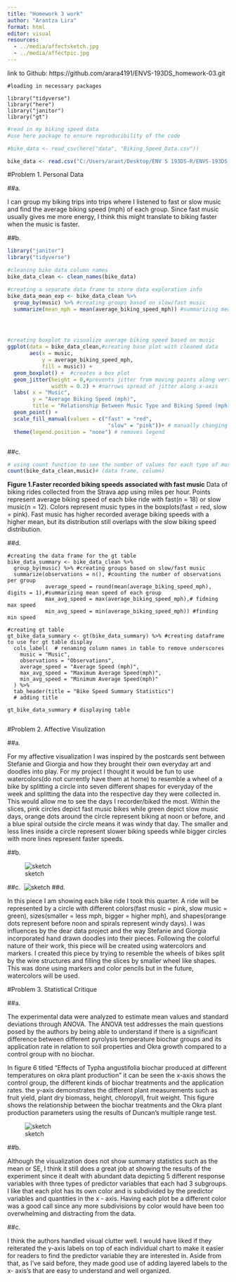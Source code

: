 ```yaml
---
title: "Homework 3 work"
author: "Arantza Lira"
format: html
editor: visual
resources:
  - ../media/affectsketch.jpg
  - ../media/affectpic.jpg
---
```

link to Github: https://github.com/arara4191/ENVS-193DS_homework-03.git 

```r-loading
#loading in necessary packages

library("tidyverse")
library("here")
library("janitor")
library("gt")

```

```r
#read in my biking speed data
#use here package to ensure reproducibility of the code

#bike_data <- read_csv(here("data", "Biking_Speed_Data.csv"))

bike_data <- read.csv("C:/Users/arant/Desktop/ENV S 193DS-R/ENVS-193DS_homework-03/data/Biking_Speed_Data.csv")
```

#Problem 1. Personal Data

##a. 

I can group my biking trips into trips where I listened to fast or slow music and find the average biking speed (mph) of each group. Since fast music usually gives me more energy, I think this might translate to biking faster when the music is faster.

##b. 

```r
library("janitor")
library("tidyverse")

#cleaning bike data column names
bike_data_clean <- clean_names(bike_data)

#creating a separate data frame to store data exploration info
bike_data_mean_exp <- bike_data_clean %>%
  group_by(music) %>% #creating groups based on slow/fast music
  summarize(mean_mph = mean(average_biking_speed_mph)) #summarizing mean speed of each group




#creating boxplot to visualize average biking speed based on music
ggplot(data = bike_data_clean,#creating base plot with cleaned data    
       aes(x = music,             
           y = average_biking_speed_mph,            
           fill = music)) +          
  geom_boxplot() +  #creates a box plot
  geom_jitter(height = 0,#prevents jitter from moving points along vertically
              width = 0.2) + #narrows spread of jitter along x-axis
  labs( x = "Music",
        y = "Average Biking Speed (mph)",
        title = "Relationship Between Music Type and Biking Speed (mph)") +
  geom_point() +
  scale_fill_manual(values = c("fast" = "red", 
                                "slow" = "pink"))+ # manually changing colors
  theme(legend.position = "none") # removes legend



```

##c. 
```r
# using count function to see the number of values for each type of music
count(bike_data_clean,music)# (data frame, column)
```

**Figure 1.Faster recorded biking speeds associated with fast music** Data of biking rides collected from the Strava app using miles per hour. Points represent average biking speed of each bike ride with fast(n = 18) or slow music(n = 12). Colors represent music types in the boxplots(fast = red, slow = pink). Fast music has higher recorded average biking speeds with a higher mean, but its distribution still overlaps with the slow biking speed distribution. 

##d. 

```r-summary

#creating the data frame for the gt table
bike_data_summary <- bike_data_clean %>%
  group_by(music) %>% #creating groups based on slow/fast music
  summarize(observations = n(), #counting the number of observations per group
            average_speed = round(mean(average_biking_speed_mph), digits = 1),#summarizing mean speed of each group
            max_avg_speed = max(average_biking_speed_mph),# fidning max speed
            min_avg_speed = min(average_biking_speed_mph)) #finding min speed

#creating gt table 
gt_bike_data_summary <- gt(bike_data_summary) %>% #creating dataframe to use for gt table display
  cols_label(  # renaming column names in table to remove underscores
    music = "Music",
    observations = "Observations",
    average_speed = "Average Speed (mph)",
    max_avg_speed = "Maximum Average Speed(mph)",
    min_avg_speed = "Minimum Average Speed(mph)"
  ) %>%
  tab_header(title = "Bike Speed Summary Statistics")
  # adding title
  
gt_bike_data_summary # displaying table


```

#Problem 2. Affective Visulization

##a. 

For my affective visualization I was inspired by the postcards sent between Stefanie and Giorgia and how they brought their own everyday art and doodles into play. For my project I thought it would be fun to use watercolors(do not currently have them at home) to resemble a wheel of a bike by splitting a circle into seven different shapes for everyday of the week and splitting the data into the respective day they were collected in. This would allow me to see the days I recorder/biked the most. Within the slices, pink circles depict fast music bikes while green depict slow music days, orange dots around the circle represent biking at noon or before, and a blue spiral outside the circle means it was windy that day. The smaller and less lines inside a circle represent slower biking speeds while bigger circles with more lines represent faster speeds.

##b. 

![sketch](../media/affectsketch.jpg)

##c. 
![sketch](../media/affectpic.jpg)
##d. 

In this piece I am showing each bike ride I took this quarter. A ride will be represented by a circle with different colors(fast music = pink, slow music = green), sizes(smaller = less mph, bigger = higher mph), and shapes(orange dots represent before noon and spirals represent windy days).
I was influences by the dear data project and the way Stefanie and Giorgia incorporated hand drawn doodles into their pieces.
Following the colorful nature of their work, this piece will be created using watercolors and markers.
I created this piece by trying to resemble the wheels of bikes split by the wire structures and filling the slices by smaller wheel like shapes. This was done using markers and color pencils but in the future, watercolors will be used.

#Problem 3. Statistical Critique

##a.

The experimental data were analyzed to estimate mean values and standard deviations through ANOVA. The ANOVA test addresses the main questions posed by the authors by being able to understand if there is a significant difference between different pyrolysis temperature biochar groups and its application rate in relation to soil properties and Okra growth compared to a control group with no biochar.

In figure 6 titled "Effects of Typha angustifolia biochar produced at different temperatures on okra plant production" it can be seen the x-axis shows the control group, the different kinds of biochar treatments and the application rates. the y-axis demonstrates the different plant measurements such as fruit yield, plant dry biomass, height, chloropyll, fruit weight. This figure shows the relationship between the biochar treatments and the Okra plant production parameters using the results of Duncan's multiple range test.


![sketch](../media/cattails_anova.png)

##b. 

Although the visualization does not show summary statistics such as the mean or SE, I think it still does a great job at showing the results of the experiment since it dealt with abundant data depicting 5 different response variables with three types of predictor variables that each had 3 subgroups. I like that each plot has its own color and is subdivided by the predictor variables and quantities in the x - axis. Having each plot be a different color was a good call since any more subdivisions by color would have been too overwhelming and distracting from the data.

##c. 

I think the authors handled visual clutter well. I would have liked if they reiterated the y-axis labels on top of each individual chart to make it easier for readers to find the predictor variable they are interested in. Aside from that, as I've said before, they made good use of adding layered labels to the x- axis's that are easy to understand and well organized. 

















